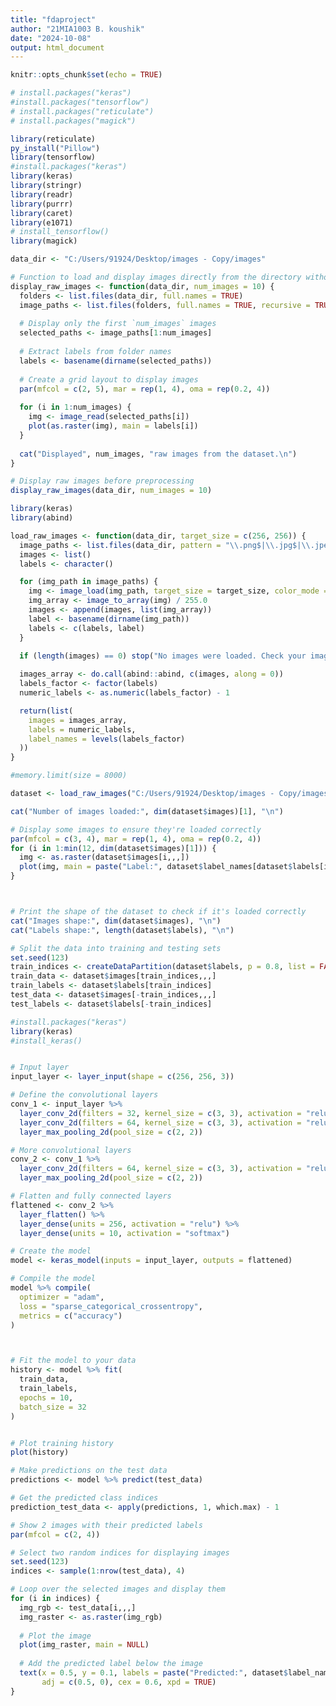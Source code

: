 ---
title: "fdaproject"
author: "21MIA1003 B. koushik"
date: "2024-10-08"
output: html_document
---

```{r setup, include=FALSE}
knitr::opts_chunk$set(echo = TRUE)
```

```{r}

# install.packages("keras")
#install.packages("tensorflow")
# install.packages("reticulate")
# install.packages("magick")

library(reticulate)
py_install("Pillow") 
library(tensorflow)
#install.packages("keras")
library(keras)
library(stringr)
library(readr)
library(purrr)
library(caret)
library(e1071)
# install_tensorflow()  
library(magick)

data_dir <- "C:/Users/91924/Desktop/images - Copy/images"

# Function to load and display images directly from the directory without processing
display_raw_images <- function(data_dir, num_images = 10) {
  folders <- list.files(data_dir, full.names = TRUE)
  image_paths <- list.files(folders, full.names = TRUE, recursive = TRUE)
  
  # Display only the first `num_images` images
  selected_paths <- image_paths[1:num_images]
  
  # Extract labels from folder names
  labels <- basename(dirname(selected_paths))
  
  # Create a grid layout to display images
  par(mfcol = c(2, 5), mar = rep(1, 4), oma = rep(0.2, 4))  
  
  for (i in 1:num_images) {
    img <- image_read(selected_paths[i])  
    plot(as.raster(img), main = labels[i])  
  }
  
  cat("Displayed", num_images, "raw images from the dataset.\n")
}

# Display raw images before preprocessing
display_raw_images(data_dir, num_images = 10)

library(keras)
library(abind)

load_raw_images <- function(data_dir, target_size = c(256, 256)) {
  image_paths <- list.files(data_dir, pattern = "\\.png$|\\.jpg$|\\.jpeg$", full.names = TRUE, recursive = TRUE)
  images <- list()
  labels <- character()

  for (img_path in image_paths) {
    img <- image_load(img_path, target_size = target_size, color_mode = "rgb")
    img_array <- image_to_array(img) / 255.0
    images <- append(images, list(img_array))
    label <- basename(dirname(img_path))
    labels <- c(labels, label)
  }

  if (length(images) == 0) stop("No images were loaded. Check your image directory and file extensions.")
  
  images_array <- do.call(abind::abind, c(images, along = 0))
  labels_factor <- factor(labels)
  numeric_labels <- as.numeric(labels_factor) - 1

  return(list(
    images = images_array,
    labels = numeric_labels,
    label_names = levels(labels_factor)
  ))
}

#memory.limit(size = 8000)  

dataset <- load_raw_images("C:/Users/91924/Desktop/images - Copy/images", target_size = c(256, 256))

cat("Number of images loaded:", dim(dataset$images)[1], "\n")

# Display some images to ensure they're loaded correctly
par(mfcol = c(3, 4), mar = rep(1, 4), oma = rep(0.2, 4))
for (i in 1:min(12, dim(dataset$images)[1])) {
  img <- as.raster(dataset$images[i,,,])  
  plot(img, main = paste("Label:", dataset$label_names[dataset$labels[i] + 1]))  
}



# Print the shape of the dataset to check if it's loaded correctly
cat("Images shape:", dim(dataset$images), "\n")
cat("Labels shape:", length(dataset$labels), "\n")

# Split the data into training and testing sets
set.seed(123)
train_indices <- createDataPartition(dataset$labels, p = 0.8, list = FALSE)
train_data <- dataset$images[train_indices,,,]
train_labels <- dataset$labels[train_indices]
test_data <- dataset$images[-train_indices,,,]
test_labels <- dataset$labels[-train_indices]

#install.packages("keras")
library(keras)
#install_keras()


# Input layer
input_layer <- layer_input(shape = c(256, 256, 3))

# Define the convolutional layers
conv_1 <- input_layer %>%
  layer_conv_2d(filters = 32, kernel_size = c(3, 3), activation = "relu") %>%
  layer_conv_2d(filters = 64, kernel_size = c(3, 3), activation = "relu") %>%
  layer_max_pooling_2d(pool_size = c(2, 2))

# More convolutional layers
conv_2 <- conv_1 %>%
  layer_conv_2d(filters = 64, kernel_size = c(3, 3), activation = "relu") %>%
  layer_max_pooling_2d(pool_size = c(2, 2))

# Flatten and fully connected layers
flattened <- conv_2 %>%
  layer_flatten() %>%
  layer_dense(units = 256, activation = "relu") %>%
  layer_dense(units = 10, activation = "softmax")

# Create the model
model <- keras_model(inputs = input_layer, outputs = flattened)

# Compile the model
model %>% compile(
  optimizer = "adam",
  loss = "sparse_categorical_crossentropy",
  metrics = c("accuracy")
)



# Fit the model to your data
history <- model %>% fit(
  train_data,   
  train_labels,  
  epochs = 10,   
  batch_size = 32 
)


# Plot training history
plot(history)

# Make predictions on the test data
predictions <- model %>% predict(test_data)

# Get the predicted class indices
prediction_test_data <- apply(predictions, 1, which.max) - 1

# Show 2 images with their predicted labels
par(mfcol = c(2, 4))  

# Select two random indices for displaying images
set.seed(123)  
indices <- sample(1:nrow(test_data), 4)

# Loop over the selected images and display them
for (i in indices) {
  img_rgb <- test_data[i,,,]  
  img_raster <- as.raster(img_rgb)  
  
  # Plot the image
  plot(img_raster, main = NULL)  
  
  # Add the predicted label below the image
  text(x = 0.5, y = 0.1, labels = paste("Predicted:", dataset$label_names[prediction_test_data[i] + 1]), 
       adj = c(0.5, 0), cex = 0.6, xpd = TRUE)
}

```

